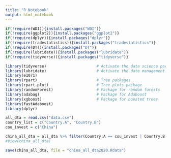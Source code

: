 ```yaml
---
title: "R Notebook"
output: html_notebook
---
```

```r
if(!require(WDI)){install.packages("WDI")}
if(!require(ggplot2)){install.packages("ggplot2")}
if(!require(dplyr)){install.packages("dplyr")}
if(!require(tradestatistics)){install.packages("tradestatistics")}
if(!require(DT)){install.packages("DT")}
if(!require(lubridate)){install.packages("lubridate")}
if(!require(tidyverse)){install.packages("tidyverse")}

library(tidyverse)                      # Activate the data science package
library(lubridate)                      # Activate the date management package
library(e1071)
library(rpart)                          # Tree packages
library(rpart.plot)                     # Tree plots package
library(randomForest)                   # Package for random forests
library(adabag)                         # Package for Adaboost
library(xgboost)                        # Package for boosted trees
library(fastAdaboost)
library(dplyr)
```

```r
all_dta = read.csv("data.csv")
country_list = c("Country.A", "Country.B") 
cou_invest = c("China")

china_all_dta = all_dta %>% filter(Country.A == cou_invest | Country.B == cou_invest, Type == "Original")%>% unique() %>% as.matrix() 
#View(china_all_dta)

save(china_all_dta, file = "china_all_dta2020.Rdata")
```

